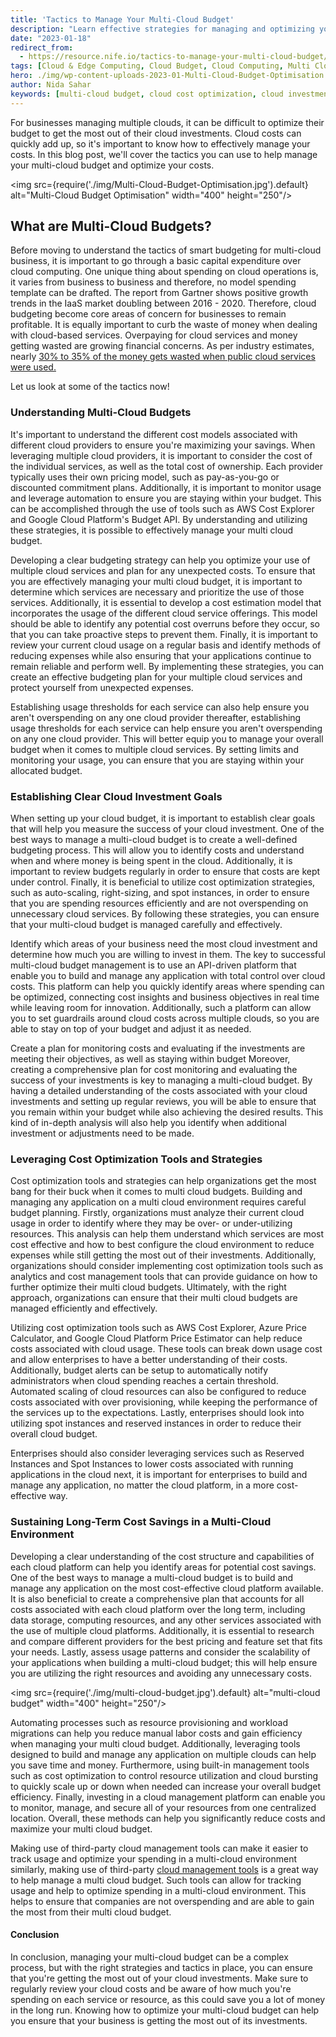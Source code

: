 ```yaml
---
title: 'Tactics to Manage Your Multi-Cloud Budget'
description: "Learn effective strategies for managing and optimizing your multi-cloud budget. Discover how to leverage cost optimization tools, set clear investment goals, and sustain long-term cost savings across different cloud platforms."
date: "2023-01-18"
redirect_from: 
  - https://resource.nife.io/tactics-to-manage-your-multi-cloud-budget/
tags: [Cloud & Edge Computing, Cloud Budget, Cloud Computing, Multi Cloud, Multi-Cloud Computing]
hero: ./img/wp-content-uploads-2023-01-Multi-Cloud-Budget-Optimisation.jpg
author: Nida Sahar
keywords: [multi-cloud budget, cloud cost optimization, cloud investment goals, cost management tools, cloud platform savings, long-term cost savings]
---
```


For businesses managing multiple clouds, it can be difficult to optimize their budget to get the most out of their cloud investments. Cloud costs can quickly add up, so it's important to know how to effectively manage your costs. In this blog post, we'll cover the tactics you can use to help manage your multi-cloud budget and optimize your costs.


<img src={require('./img/Multi-Cloud-Budget-Optimisation.jpg').default} alt="Multi-Cloud Budget Optimisation" width="400" height="250"/>
<br/>



 
## What are Multi-Cloud Budgets?

Before moving to understand the tactics of smart budgeting for multi-cloud business, it is important to go through a basic capital expenditure over cloud computing. One unique thing about spending on cloud operations is, it varies from business to business and therefore, no model spending template can be drafted. The report from Gartner shows positive growth trends in the IaaS market doubling between 2016 - 2020. Therefore, cloud budgeting become core areas of concern for businesses to remain profitable. It is equally important to curb the waste of money when dealing with cloud-based services. Overpaying for cloud services and money getting wasted are growing financial concerns. As per industry estimates, nearly [30% to 35% of the money gets wasted when public cloud services were used.](https://www.flexera.com/products/cloud-management-platform)

Let us look at some of the tactics now!

### **Understanding Multi-Cloud Budgets**

It's important to understand the different cost models associated with different cloud providers to ensure you're maximizing your savings. When leveraging multiple cloud providers, it is important to consider the cost of the individual services, as well as the total cost of ownership. Each provider typically uses their own pricing model, such as pay-as-you-go or discounted commitment plans. Additionally, it is important to monitor usage and leverage automation to ensure you are staying within your budget. This can be accomplished through the use of tools such as AWS Cost Explorer and Google Cloud Platform's Budget API. By understanding and utilizing these strategies, it is possible to effectively manage your multi cloud budget.

Developing a clear budgeting strategy can help you optimize your use of multiple cloud services and plan for any unexpected costs. To ensure that you are effectively managing your multi cloud budget, it is important to determine which services are necessary and prioritize the use of those services. Additionally, it is essential to develop a cost estimation model that incorporates the usage of the different cloud service offerings. This model should be able to identify any potential cost overruns before they occur, so that you can take proactive steps to prevent them. Finally, it is important to review your current cloud usage on a regular basis and identify methods of reducing expenses while also ensuring that your applications continue to remain reliable and perform well. By implementing these strategies, you can create an effective budgeting plan for your multiple cloud services and protect yourself from unexpected expenses.

Establishing usage thresholds for each service can also help ensure you aren't overspending on any one cloud provider thereafter, establishing usage thresholds for each service can help ensure you aren't overspending on any one cloud provider. This will better equip you to manage your overall budget when it comes to multiple cloud services. By setting limits and monitoring your usage, you can ensure that you are staying within your allocated budget.

### **Establishing Clear Cloud Investment Goals**

When setting up your cloud budget, it is important to establish clear goals that will help you measure the success of your cloud investment. One of the best ways to manage a multi-cloud budget is to create a well-defined budgeting process. This will allow you to identify costs and understand when and where money is being spent in the cloud. Additionally, it is important to review budgets regularly in order to ensure that costs are kept under control. Finally, it is beneficial to utilize cost optimization strategies, such as auto-scaling, right-sizing, and spot instances, in order to ensure that you are spending resources efficiently and are not overspending on unnecessary cloud services. By following these strategies, you can ensure that your multi-cloud budget is managed carefully and effectively.

Identify which areas of your business need the most cloud investment and determine how much you are willing to invest in them. The key to successful multi-cloud budget management is to use an API-driven platform that enable you to build and manage any application with total control over cloud costs. This platform can help you quickly identify areas where spending can be optimized, connecting cost insights and business objectives in real time while leaving room for innovation. Additionally, such a platform can allow you to set guardrails around cloud costs across multiple clouds, so you are able to stay on top of your budget and adjust it as needed.

Create a plan for monitoring costs and evaluating if the investments are meeting their objectives, as well as staying within budget Moreover, creating a comprehensive plan for cost monitoring and evaluating the success of your investments is key to managing a multi-cloud budget. By having a detailed understanding of the costs associated with your cloud investments and setting up regular reviews, you will be able to ensure that you remain within your budget while also achieving the desired results. This kind of in-depth analysis will also help you identify when additional investment or adjustments need to be made.

### **Leveraging Cost Optimization Tools and Strategies**

Cost optimization tools and strategies can help organizations get the most bang for their buck when it comes to multi cloud budgets. Building and managing any application on a multi cloud environment requires careful budget planning. Firstly, organizations must analyze their current cloud usage in order to identify where they may be over- or under-utilizing resources. This analysis can help them understand which services are most cost effective and how to best configure the cloud environment to reduce expenses while still getting the most out of their investments. Additionally, organizations should consider implementing cost optimization tools such as analytics and cost management tools that can provide guidance on how to further optimize their multi cloud budgets. Ultimately, with the right approach, organizations can ensure that their multi cloud budgets are managed efficiently and effectively.

Utilizing cost optimization tools such as AWS Cost Explorer, Azure Price Calculator, and Google Cloud Platform Price Estimator can help reduce costs associated with cloud usage. These tools can break down usage cost and allow enterprises to have a better understanding of their costs. Additionally, budget alerts can be setup to automatically notify administrators when cloud spending reaches a certain threshold. Automated scaling of cloud resources can also be configured to reduce costs associated with over provisioning, while keeping the performance of the services up to the expectations. Lastly, enterprises should look into utilizing spot instances and reserved instances in order to reduce their overall cloud budget.

Enterprises should also consider leveraging services such as Reserved Instances and Spot Instances to lower costs associated with running applications in the cloud next, it is important for enterprises to build and manage any application, no matter the cloud platform, in a more cost-effective way.

### **Sustaining Long-Term Cost Savings in a Multi-Cloud Environment**

Developing a clear understanding of the cost structure and capabilities of each cloud platform can help you identify areas for potential cost savings. One of the best ways to manage a multi-cloud budget is to build and manage any application on the most cost-effective cloud platform available. It is also beneficial to create a comprehensive plan that accounts for all costs associated with each cloud platform over the long term, including data storage, computing resources, and any other services associated with the use of multiple cloud platforms. Additionally, it is essential to research and compare different providers for the best pricing and feature set that fits your needs. Lastly, assess usage patterns and consider the scalability of your applications when building a multi-cloud budget; this will help ensure you are utilizing the right resources and avoiding any unnecessary costs.

<img src={require('./img/multi-cloud-budget.jpg').default} alt="multi-cloud budget" width="400" height="250"/>
<br/>


 
Automating processes such as resource provisioning and workload migrations can help you reduce manual labor costs and gain efficiency when managing your multi cloud budget. Additionally, leveraging tools designed to build and manage any application on multiple clouds can help you save time and money. Furthermore, using built-in management tools such as cost optimization to control resource utilization and cloud bursting to quickly scale up or down when needed can increase your overall budget efficiency. Finally, investing in a cloud management platform can enable you to monitor, manage, and secure all of your resources from one centralized location. Overall, these methods can help you significantly reduce costs and maximize your multi cloud budget.

Making use of third-party cloud management tools can make it easier to track usage and optimize your spending in a multi-cloud environment similarly, making use of third-party [cloud management tools](/blog/cloud-computing-platforms-free-cloud-server/) is a great way to help manage a multi cloud budget. Such tools can allow for tracking usage and help to optimize spending in a multi-cloud environment. This helps to ensure that companies are not overspending and are able to gain the most from their multi cloud budget.

#### **Conclusion**

In conclusion, managing your multi-cloud budget can be a complex process, but with the right strategies and tactics in place, you can ensure that you're getting the most out of your cloud investments. Make sure to regularly review your cloud costs and be aware of how much you're spending on each service or resource, as this could save you a lot of money in the long run. Knowing how to optimize your multi-cloud budget can help you ensure that your business is getting the most out of its investments.
